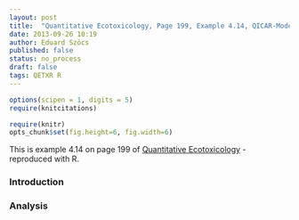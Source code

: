 ```yaml
---
layout: post
title:  "Quantitative Ecotoxicology, Page 199, Example 4.14, QICAR-Model"
date: 2013-09-26 10:19
author: Eduard Szöcs
published: false
status: no_process
draft: false
tags: QETXR R
---
```

```r
options(scipen = 1, digits = 5)
require(knitcitations)
```
```r
require(knitr)
opts_chunk$set(fig.height=6, fig.width=6)
```

This is example 4.14 on page 199 of [Quantitative Ecotoxicology](http://www.crcpress.com/product/isbn/9781439835647) - reproduced with R. 

### Introduction

### Analysis

